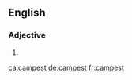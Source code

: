 ==English==

===Adjective===
{{head|en|adjective superlative form}}

# {{en-superlative of|camp}}

[[ca:campest]]
[[de:campest]]
[[fr:campest]]